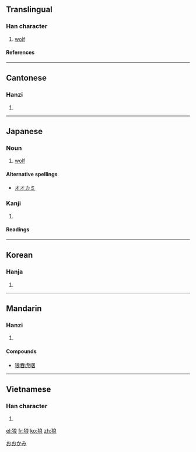 {{see|狼}}

==Translingual==
===Han character===
{{Han char|rn=94|rad=犬|as=07|sn=10|four=4323<sub>2</sub>|canj=大竹戈日女 (KHIAV)}}
# [[wolf]]
====References====
{{Han ref|kx=0712.020|dkj=20432|dj=1124.030|hdz=21350.070|uh=72FC|ud=29436|bh=AF54|bd=44884}}
----
==Cantonese==
===Hanzi===
{{yue-hanzi|jyut=|y=long4}}
# {{defn|Cantonese}}
----
==Japanese==
===Noun===
{{ja-noun|k|hira=おおかみ|rom=ōkami}}

#[[wolf]]
[[Category:ja:Mammals|おおかみ]]
====Alternative spellings====
*[[オオカミ]]
===Kanji===
{{ja-kanji|grade=|rs=犬07}}
# {{defn|Japanese}} 
====Readings====
{{ja-readings|on=[[ろう]] (rō)|kun=[[おおかみ]] (ōkami)}}
----

==Korean==
===Hanja===
{{ko-hanja|hangeul=[[랑]]>[[낭]]|eumhun=이리|rv=rang>nang|mr=rang>nang|y=lang>nang}}
# {{defn|Korean}}
----
==Mandarin==
===Hanzi===
{{cmn-hanzi|pin=[[hǎng]] (hang3), [[láng]] (lang2), [[lǎng]] (lang3), [[làng]] (lang4)|wg=hang<sup>3</sup>, lang<sup>2</sup>, lang<sup>3</sup>, lang<sup>4</sup>}}
# {{defn|Mandarin}}

====Compounds====
* [[狼吞虎咽]]<!-- is this a single word/idiom? -->
----
==Vietnamese==
===Han character===
{{vi-hantu|lang }}
# {{defn|Vietnamese}}

[[el:狼]]
[[fr:狼]]
[[ko:狼]]
[[zh:狼]]